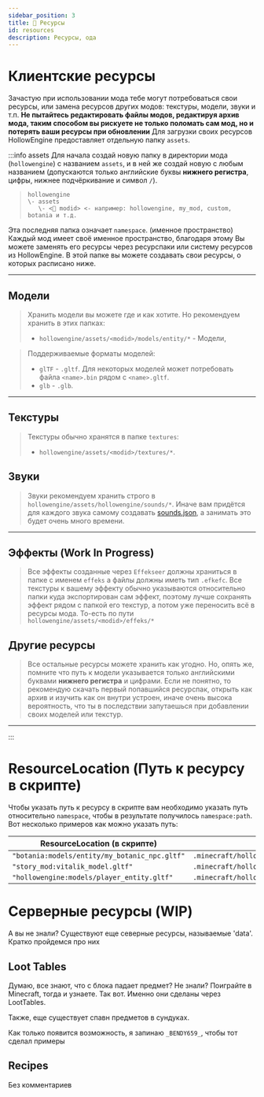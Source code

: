 ```yaml
---
sidebar_position: 3
title: 📁 Ресурсы
id: resources
description: Ресурсы, ода
---
```


# Клиентские ресурсы
Зачастую при использовании мода тебе могут потребоваться свои ресурсы, или замена ресурсов других модов: текстуры, модели, звуки и т.п.
**Не пытайтесь редактировать файлы модов, редактируя архив мода, таким способом вы рискуете не только поломать сам мод, но и потерять ваши ресурсы при обновлении**
Для загрузки своих ресурсов HollowEngine предоставляет отдельную папку `assets`.

:::info assets
Для начала создай новую папку в директории мода (`hollowengine`) с названием `assets`, и в ней же создай новую с любым названием (допускаются только английские буквы **нижнего регистра**, цифры, нижнее подчёркивание и символ `/`).
> ```
> hollowengine
> \- assets
>    \- <📁 modid> <- например: hollowengine, my_mod, custom, botania и т.д.
> ```
Эта последняя папка означает `namespace`. (именное пространство) Каждый мод имеет своё именное пространство, благодаря этому Вы можете заменять его ресурсы через ресурспаки или систему ресурсов из HollowEngine.
В этой папке вы можете создавать свои ресурсы, о которых расписано ниже.

---

## Модели

> Хранить модели вы можете где и как хотите. Но рекомендуем хранить в этих папках:
> - `hollowengine/assets/<modid>/models/entity/*` - Модели,

> Поддерживаемые форматы моделей:  
> - `glTF` - `.gltf`. Для некоторых моделей может потребовать файла `<name>.bin` рядом с `<name>.gltf`.
> - `glb` - `.glb`.

---

## Текстуры

> Текстуры обычно хранятся в папке `textures`:
> - `hollowengine/assets/<modid>/textures/*`.


## Звуки
> Звуки рекомендуем хранить строго в `hollowengine/assets/hollowengine/sounds/*`. Иначе вам придётся для каждого звука самому создавать [sounds.json](https://minecraft.fandom.com/ru/wiki/Sounds.json), а занимать это будет очень много времени.

---

## Эффекты (Work In Progress)

> Все эффекты созданные через `Effekseer` должны храниться в папке с именем `effeks` а файлы должны иметь тип `.efkefc`.
> Все текстуры к вашему эффекту обычно указываются относительно папки куда экспортирован сам эффект, поэтому лучше сохранять эффект рядом с папкой его текстур, а потом уже переносить всё в ресурсы мода.
> То-есть по пути `hollowengine/assets/<modid>/effeks/*`

## Другие ресурсы

> Все остальные ресурсы можете хранить как угодно. Но, опять же, помните что путь к модели указывается только английскими буквами **нижнего регистра** и цифрами. Если не понятно, то рекомендую скачать первый попавшийся ресурспак, открыть как архив и изучить как он внутри устроен, иначе очень высока вероятность, что ты в последствии запутаешься при добавлении своих моделей или текстур.

---
:::

# ResourceLocation (Путь к ресурсу в скрипте)

Чтобы указать путь к ресурсу в скрипте вам необходимо указать путь относительно `namespace`, чтобы в результате получилось `namespace:path`. Вот несколько примеров как можно указать путь:

| ResourceLocation (в скрипте) | Путь к ресурсу (в проводнике) |
| --- | --- |
| `"botania:models/entity/my_botanic_npc.gltf"` | `.minecraft/hollowengine/assets/botania/models/entity/my_botanic_npc.gltf` |
| `"story_mod:vitalik_model.gltf"` | `.minecraft/hollowengine/assets/story_mod/vitalik_model.gltf` |
| `"hollowengine:models/player_entity.gltf"` | `.minecraft/hollowengine/assets/hollowengine/models/player_entity.gltf` |

# Серверные ресурсы (WIP)
А вы не знали? Существуют еще северные ресурсы, называемые 'data'.
Кратко пройдемся про них

## Loot Tables
Думаю, все знают, что с блока падает предмет? Не знали? Поиграйте в Minecraft, тогда и узнаете.
Так вот. Именно они сделаны через LootTables. 

Также, еще существует спавн предметов в сундуках.

Как только появится возможность, я запинаю `_BENDY659_`, чтобы тот сделал примеры

## Recipes
Без комментариев

